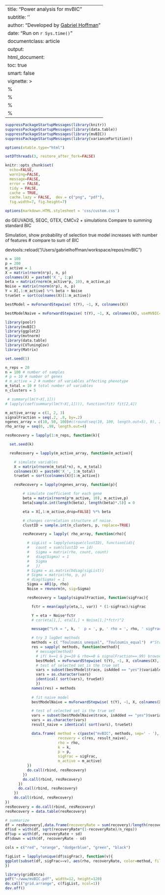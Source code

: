 
---
title: "Power analysis for mvBIC"
subtitle: ''
author: "Developed by [Gabriel Hoffman](http://gabrielhoffman.github.io/)"
date: "Run on `r Sys.time()`"
documentclass: article
output: 
  html_document:
  toc: true
  smart: false
vignette: >
  %\VignetteIndexEntry{Gene set enrichment from genomic intervals}
  %\VignetteEngine{knitr::rmarkdown}
  %\VignetteEncoding{UTF-8}
  %\usepackage[utf8]{inputenc}
---

<!--- 
# devtools::install_github('GabrielHoffman/pinnacle', auth_token='f74018151cf7c902b57aa023b2737190e9bc0400')

R CMD INSTALL -l $R_LIBS_USER ../

source ~/.bash_profile
cd /hpc/users/hoffmg01/build2/mvBIC/vignette
module load R/3.6.0 pandoc openssl boost git
git pull origin dev
alias R='R --quiet --no-save --no-restore-data'
R

# Sys.setenv(GITHUB_PAT = "f74018151cf7c902b57aa023b2737190e9bc0400")

devtools::reload("/Users/gabrielhoffman/workspace/repos/mvBIC")



rmarkdown::render("sims.Rmd", output_dir='./', intermediates_dir='./')



# run analysis
# cd /Users/gabrielhoffman/workspace/repos/mvBIC/vignettes
# cd /hpc/users/hoffmg01/build2/mvBIC/vignettes

# rm -fr sims_*
 --->

```r
suppressPackageStartupMessages(library(knitr))
suppressPackageStartupMessages(library(data.table))
suppressPackageStartupMessages(library(mvBIC))
suppressPackageStartupMessages(library(variancePartition))

options(xtable.type="html")

setDTthreads(3, restore_after_fork=FALSE)

knitr::opts_chunk$set(
  echo=FALSE,
  warning=FALSE,
  message=FALSE,
  error = FALSE,
  tidy = FALSE,
  cache = TRUE,
  cache.lazy = FALSE,  dev = c("png", "pdf"), 
  fig.width=7, fig.height=7)

options(markdown.HTML.stylesheet = 'css/custom.css')
```

do GEUVADIS, SEQC, GTEX, CMCv2 + simulations
Compare to summing standard BIC

Simulation, show probability of selection true model increases with number of features 
# compare to sum of BIC


devtools::reload("/Users/gabrielhoffman/workspace/repos/mvBIC")

```r
n = 100
p = 200
m_active = 1
X = matrix(rnorm(n*p), n, p)
colnames(X) = paste0('X_', 1:p)
beta = matrix(rnorm(m_active*p, 10), m_active,p)
Noise = matrix(rnorm(n*p), n, p)
Y = X[,1:m_active] %*% beta + Noise
trueSet = sort(colnames(X)[1:m_active])

bestModel = mvForwardStepwise( t(Y), ~1, X, colnames(X))

bestModelNaive = mvForwardStepwise( t(Y), ~1, X, colnames(X), useMVBIC=FALSE)
```


```r
library(poolr)
library(mvBIC)
library(ggplot2)
library(mvtnorm)
library(data.table)
library(CVTuningCov)
library(Matrix)

set.seed(1)

n_reps = 20   
n = 100 # number of samples
# p = 10 # number of genes
# m_active = 2 # number of variables affecting phenotype
m_total = 10 # total number of variables
n_clusters = 5

 # summary(lm(Y~X[,1]))
# lapply(coef(summary(lm(Y~X[,1]))), function(fit) fit[2,4])

m_active_array = c(1, 2, 3)
signalFraction = seq(.2, .8, by=.2)
ngenes_array = c(10, 50, 100)#c(round(seq(10, 100, length.out=5), 0), 200, 500)
rho_array = seq(0, .98, length.out=4)

resRecovery = lapply(1:n_reps, function(k){

  set.seed(k)

  resRecovery = lapply(m_active_array, function(m_active){

    # simulate variables
    X = matrix(rnorm(m_total*n), n, m_total)
    colnames(X) = paste0('X_', 1:m_total)
    trueSet = sort(colnames(X)[1:m_active])

    resRecovery = lapply(ngenes_array, function(p){

        # simulate coefficient for each gene
        beta = matrix(rnorm(p*m_active, 10), m_active,p)
        beta[sample.int(length(beta), length(beta)*.5)] = 0 

        eta = X[,1:m_active,drop=FALSE] %*% beta 

        # changes correlation structure of noise. 
        clustID = sample.int(n_clusters, p, replace=TRUE)

        resRecovery = lapply( rho_array, function(rho){

          # sigList = lapply(unique(clustID), function(id){
          #   count = sum(clustID == id)                
          #   Sigma = matrix(rho, count, count)
          #   diag(Sigma) = 1
          #   Sigma
          #   })
          # Sigma = as.matrix(bdiag(sigList))
          # Sigma = matrix(rho, p, p)
          # diag(Sigma) = 1
          Sigma = AR1(p, rho)
          Noise = rmvnorm(n, sig=Sigma)

          resRecovery = lapply(signalFraction, function(sigFrac){

            fctr = mean(apply(eta,1, var)) * (1-sigFrac)/sigFrac

            Y = eta + Noise*fctr
            # cor(eta[1,], eta[1,] + Noise[1,]*fctr)^2

            message("\rk = ", k, '  p = ', p, ' rho = ', rho, ' sigFrac =  ', sigFrac,  ' m_active = ', m_active, '        ')  

            # try 3 logDet methods
            methods = c( "Touloumis_unequal", "Touloumis_equal")  #"Strimmer" , "pseudodet"
            res = sapply( methods, function(method){
              # message(method)
              # if( k==1 & p==10 & rho==0 & signalFraction==.99) browser()
              bestModel = mvForwardStepwise( t(Y), ~1, X, colnames(X), verbose=FALSE, logDetMethod=method, deltaCutoff=5)
              # test of selected set is the true set
              vars = subset(bestModel$trace, isAdded == "yes")$variable
              vars = as.character(vars)
              identical( sort(vars), trueSet)
              })
            names(res) = methods
          
            # fit naive model
            bestModelNaive = mvForwardStepwise( t(Y), ~1, X, colnames(X), useMVBIC=FALSE, verbose=FALSE, deltaCutoff=5)

            # test of selected set is the true set
            vars = subset(bestModelNaive$trace, isAdded == "yes")$variable
            vars = as.character(vars)
            result_naive = identical( sort(vars), trueSet)

            data.frame( method = c(paste("mvBIC", methods, sep=' - '), 'naive'),
                        recovery = c(res, result_naive),
                        rho = rho,
                        k = k,
                        p = p,
                        sigFrac = sigFrac,
                        m_active = m_active)
          })
          do.call(rbind, resRecovery)
        })
        do.call(rbind, resRecovery)
      })
      do.call(rbind, resRecovery)
    })
    do.call(rbind, resRecovery)
})
resRecovery = do.call(rbind, resRecovery)
resRecovery = data.table(resRecovery)
```

```r
# summarize 
df = resRecovery[,data.frame(recoveryRate = sum(recovery)/length(recovery)),by=c('rho', 'p', 'sigFrac', 'm_active','method')]
df$sd = with(df, sqrt(recoveryRate*(1-recoveryRate)/n_reps))
df$up = with(df, recoveryRate + sd)
df$down = with(df, recoveryRate - sd)

cols = c("red", "orange", "dodgerblue", "green", "black")

figList = lapply(unique(df$sigFrac), function(v){
ggplot(subset(df, sigFrac==v), aes(rho, recoveryRate, color=method, fill=method)) + geom_ribbon(aes(ymin=down, ymax=up), alpha=.3, linetype=0) + geom_line() + geom_point() + scale_color_manual("Method", values = cols ) + scale_fill_manual("Method", values = cols ) + xlab(bquote(Correlation~(rho))) + ylab("Power to recover true model") + theme_bw() + theme(aspect.ratio=1) + ylim(0, 1) + facet_wrap(~m_active+p, ncol=length(ngenes_array)  ) + ggtitle(v)
})

library(gridExtra)
pdf("~/www/mvBIC.pdf", width=12, height=120)
do.call("grid.arrange", c(figList, ncol=1))
dev.off()



```

<!---

resRecovery = lapply( rho_array, function(rho){
  resRecovery = lapply(1:n_reps, function(k){
    set.seed(k)
    Sigma = AR1(p, rho)
    Noise = rmvnorm(n, sig=Sigma)

    fctr = mean(apply(eta,1, var)) * (1-sigFrac)/sigFrac

    Y = eta + Noise*fctr
    # cor(eta[1,], eta[1,] + Noise[1,]*fctr)^2

    message("\rk = ", k, '  p = ', p, ' rho = ', rho, ' sigFrac =  ', sigFrac,  ' m_active = ', m_active, '        ')  

    # try 3 logDet methods
    methods = c( "Touloumis_unequal")#, "Touloumis_equal")  #"Strimmer" , "pseudodet"
    res = sapply( methods, function(method){
      bestModel = mvForwardStepwise( t(Y), ~1, X, colnames(X), verbose=FALSE, logDetMethod=method, deltaCutoff=5)
      # test of selected set is the true set
      vars = subset(bestModel$trace, isAdded == "yes")$variable
      vars = as.character(vars)
      identical( sort(vars), trueSet)
      })
    names(res) = methods
  
    # fit naive model
    bestModelNaive = mvForwardStepwise( t(Y), ~1, X, colnames(X), useMVBIC=FALSE, verbose=FALSE, deltaCutoff=5)

    # test of selected set is the true set
    vars = subset(bestModelNaive$trace, isAdded == "yes")$variable
    vars = as.character(vars)
    result_naive = identical( sort(vars), trueSet)

    data.frame( method = c(paste("mvBIC", methods, sep=' - '), 'naive'),
                recovery = c(res, result_naive),
                rho = rho,
                k = k,
                p = p,
                sigFrac = sigFrac,
                m_active = m_active)
  })
 do.call(rbind, resRecovery)
 })
resRecovery = do.call(rbind, resRecovery)



resRecovery = data.table(resRecovery)

# summarize 
df = resRecovery[,data.frame(recoveryRate = sum(recovery)/length(recovery)),by=c('rho', 'p', 'sigFrac', 'm_active','method')]
df$sd = with(df, sqrt(recoveryRate*(1-recoveryRate)/n_reps))
df$up = with(df, recoveryRate + sd)
df$down = with(df, recoveryRate - sd)

cols = c("red", "orange", "dodgerblue", "green", "black")

figList = lapply(unique(df$sigFrac), function(v){
ggplot(subset(df, sigFrac==v), aes(rho, recoveryRate, color=method, fill=method)) + geom_ribbon(aes(ymin=down, ymax=up), alpha=.3, linetype=0) + geom_line() + geom_point() + scale_color_manual("Method", values = cols ) + scale_fill_manual("Method", values = cols ) + xlab(bquote(Correlation~(rho))) + ylab("Power to recover true model") + theme_bw() + theme(aspect.ratio=1) + ylim(0, 1) + facet_wrap(~m_active+p, ncol=length(ngenes_array)  ) + ggtitle(v)
})

do.call("grid.arrange", c(figList, ncol=1))





--->


<!---

# naive
mvBIC_fit( t(Y), ~ 1, X, useMVBIC=FALSE)
mvBIC_fit( t(Y), ~ X_1, X, useMVBIC=FALSE)

method = "Touloumis_unequal"
# method="Touloumis_equal"
res1 = mvBIC_fit( t(scale(Y)), ~ X_1 , X, logDetMethod=method)
res1@params
res2 = mvBIC_fit( t(scale(Y)), ~ 1, X, logDetMethod=method)
res2@params
res1-res2



residMatrix1 = t(residuals(lm(scale(Y) ~ X_1, data=as.data.frame(X))))
residMatrix2 = t(residuals(lm(scale(Y) ~ 1, data=as.data.frame(X))))

# sum(log(adjusted_eigen_values(residMatrix1, method="Touloumis_unequal")))
# sum(log(adjusted_eigen_values(residMatrix2, method="Touloumis_unequal")))

# sum(log(adjusted_eigen_values(residMatrix1, method="Touloumis_equal")))
# sum(log(adjusted_eigen_values(residMatrix2, method="Touloumis_equal")))

res1 = rlogDet( residMatrix1, method="Touloumis_unequal" )
res2 = rlogDet( residMatrix2, method="Touloumis_unequal" )
res1 - res2

resA = rlogDet( residMatrix1, method="Touloumis_equal" )
resB = rlogDet( residMatrix2, method="Touloumis_equal" )
resA - resB




mvBIC:::mvBIC_from_residuals( residMatrix1, 3, logDetMethod="Touloumis_unequal")
mvBIC:::mvBIC_from_residuals( residMatrix2, 2, logDetMethod="Touloumis_unequal"  )



rlogDet( residMatrix1, method="Touloumis_unequal" )
rlogDet( residMatrix2, method="Touloumis_unequal" )

rlogDet( residMatrix1, method="Touloumis_equal" )
rlogDet( residMatrix2, method="Touloumis_equal" )

rlogDet( residMatrix1, method="Str" )
rlogDet( residMatrix2, method="Str" )

rlogDet( residMatrix1, method="pseudo" )
rlogDet( residMatrix2, method="pseudo" )

d1 = svd(residMatrix1)$d^2 
d2 = svd(residMatrix2)$d^2 
# plot(d1, d2, log="xy")

a = sum(log(d1))
b = sum(log(d2))

v = sapply( 1:100, function(k){
  a = sum(log(d1[1:k]))
  b = sum(log(d2[1:k]))
  a-b
})
plot(v)





d1[1:3]
adjusted_eigen_values(residMatrix1, method="p")[1:3]


d1 = d1[1:99]
d2 = d2[1:99]

sum(log(d1))*100 - sum(log(d2))*100




res = shrinkcovmat.equal_lambda( residMatrix2 )
# lambda = res$lambda_hat
lambda = 0.3707678
ev_return = (1-lambda) * ev + lambda * res$nu_hat





library(denoiseR)

sig = estim_sigma(residMatrix1, method = "MAD")

res1 = optishrink( residMatrix1, sigma = sig, method = "ASYMPT", k=ncol(residMatrix1)-1)
sum(log(res1$singval^2))

res2 = optishrink( residMatrix2, sigma = sig, method = "ASYMPT", k=ncol(residMatrix1)-1)
sum(log(res2$singval^2))

plot(svd(residMatrix1)$d, svd(residMatrix2)$d)
plot(res1$singval[1:19], res2$singval[1:19])
abline(0,1, col="red")

# Compute delta BIC directly


res = optishrink( residMatrix1 - residMatrix2, method="ASYMPT")

d = svd(residMatrix1 - residMatrix2)$d
sum(2*log(d[1]))

d1 = svd(residMatrix1)$d^2
d2 = svd(residMatrix2)$d^2
adjusted_eigen_values( residMatrix1, method = "p")[1:3]


sum(log(d1)) - sum(log(d2)) 


C = tcrossprod(residMatrix2)
eigen(C)$values[1:4]

svd(residMatrix2)$d[1:4]^2






res = shrinkcovmat.identity(residMatrix1)
str(res)








bestModel = mvForwardStepwise( t(Y), ~1, X, colnames(X)[1:10])

method = "rlogDet"

a = mvBIC_fit(t(Y), ~ X_3 , X, verbose=TRUE, logDetMethod = method)
b = mvBIC_fit(t(Y), ~ X_10 + X_5 + X_9, X, verbose=TRUE, logDetMethod = method)
as.numeric(a - b)    


a = mvBIC_fit(t(svd(Y)$u), ~ X_3 , X, verbose=TRUE, logDetMethod = method)
b = mvBIC_fit(t(svd(Y)$u), ~ X_10 + X_5 + X_9, X, verbose=TRUE, logDetMethod = method)
as.numeric(a - b)    


a = mvBIC_fit(t(svd(Y)$u), ~ X_3 , X, verbose=TRUE, useMVBIC=FALSE, logDetMethod = method)
b = mvBIC_fit(t(svd(Y)$u), ~ X_10 + X_5 + X_9, X, verbose=TRUE, useMVBIC=FALSE, logDetMethod = method)
as.numeric(a - b)    




library(maotai)

n = 5
p = 10
Y = matrix(rnorm(n*p), n, p)

evalues = svd(Y)$d^2
sum(log(evalues[evalues > 1e-10]))

C = crossprod(Y)
evalues = eigen(C)$values
sum(log(evalues[evalues > 1e-10]))

log(pdeterminant(C))





n = 1000
p = 50
A = cor(matrix(rnorm(p*n),ncol=n))   # (n x n) matrix
k = as.double(Matrix::rankMatrix(A)) # rank of A


evalues = eigen(A)$values
pdet = sum(log(evalues[evalues > 1e-5]))

# smallest eigen-value
# (1-sqrt(n/p))^2
# evalues[p-1]

# x = p:n
# plot(x, (1-sqrt(n/x))^2)

# iterative computation
ntry = 11
del.vec = exp(-(1:ntry))
det.vec = rep(0,ntry)
for (i in 1:ntry){
  del = del.vec[i]
  # det.vec[i] = det(A+del*diag(n))/(del^(n-k))
  det.vec[i] = determinant(A+diag(del,n))$modulus[1] - (n-k)*log(del)
}

# visualize the results
opar <- par(no.readonly=TRUE)
plot(log(del.vec), det.vec, main=paste("true rank is ",k," out of ",n,sep=""),"b", xlab="iterations")
abline(h=pdet,col="red",lwd=1.2)
par(opar)


min(eigen(A+diag(del,n))$values)



finite sample size estimator for log det


n = 200

res = lapply( seq(20, 5*n, length.out=10), function(p){

  logDet = sapply(1:10, function(i){
    A = cor(matrix(rnorm(p*n),ncol=n))  
    determinant(A)$modulus[1]
    })
  data.frame(logDet, p)
})
res = do.call(rbind, res)

ggplot(res, aes(p, logDet)) + geom_point() + theme_bw()


library(corpcor)
library(HiDimDA)

n = 500
p = 30
X = matrix(rnorm(p*n),ncol=n)
A = cor(X)   # (n x n) matrix

res = ShrnkSigE( df=p-1, n, min(n,p-1), Sigma=A, Trgt = "Idntty")
res$Intst

evalues = eigen(A)$values
sum(log(evalues[evalues > 1e-10]))

sum(log(res$D))

sum(log(eigen(res)$values))

plot(eigen(A)$values, eigen(res)$values)

C = cov2cor(A)
ev = eigen(C)$values

get_lambda = function(ev, n, p){
  a = sum(ev^2) + sum(ev)^2
  b = n * sum(ev^2) + (p-n+1)/p * sum(ev)^2
  a / b
}
lambda = get_lambda(ev, n, p)

sum(log(ev*(1-lambda) + lambda))

sum(log(ev))


estimate.lambda(X)
 c = cor.shrink(X)
 attr(c, "lambda")



library(clusterGeneration)
library(mvtnorm)
library(corpcor)
library(HiDimDA)
library(TAS)
library(ShrinkCovMat)
library(ggplot2)
library(reshape2)
library(Rfast)



estLogDet = function( X, method, scale=TRUE){
  
  p = nrow(X)
  n = ncol(X)

  if( scale ){
      # A = cor(X)   # (n x n) matrix
    X_std = scale(X)/sqrt(p-1)
  }else{
    X_std = X
  }

  rnk = min(n, p-1)
  # ev = eigen(A)$values
  ev = svd(X_std)$d[1:rnk]^2

  if( method == "Strimmer"){
    lambda = estimate.lambda(X, verbose=FALSE)
    ev_shrink = (ev*(1-lambda) + lambda)
    ev_hat = c(ev_shrink, rep(lambda, n-length(ev_shrink)))
  }else if( method == "gcShrink"){
    suppressWarnings({
    res = gcShrink(t(X), var=1, cor=1, plot=FALSE)
    })
    lambda = res$optimalpha
    ev_gc = ev*(1-lambda) + lambda
    ev_hat = c(ev_gc, rep(lambda, n-length(ev_gc)))
  }else if( method == "ShrinkCovMat"){
  
    res = shrinkcovmat.identity(t(X), centered=FALSE)
    lambda_hat = res$lambdahat

    ev_shrink2 = (ev*(1-lambda_hat) + lambda_hat)
    ev_hat = c(ev_shrink2, rep(lambda_hat, n-length(ev_shrink2)))
  }else if( method == "ShrnkSigE"){

    res = ShrnkSigE( df=p-1, n, min(n,p-1), Sigma=cor(X), Trgt = "Idntty")
    lambda = ifelse("Intst" %in% names(res), res$Intst, 0)

    ev_gc = ev*(1-lambda) + lambda
    ev_hat = c(ev_gc, rep(lambda, n-length(ev_gc)))
  }else if(method == "rlogDet"){
    ev_hat = rlogDet(X)
  }else if(method == "population"){
    ev_hat = ev
  }else{
    stop("Method not found")
  }

  ev_hat
}


# 
useFast = FALSE
# n = 1000
p_array = c(seq(50, 100, by=20), seq(120,300, by=30))
# n_array = c(seq(4, 1500, by=100), seq(2000, 10000, by=500))
n_array = c(seq(4, 1000, by=100))


res = lapply( n_array, function(n){
  cat("\rn = ", n, '      ')
  res = lapply( p_array, function(p){

    if( useFast ){
      # construct data from eigen values
      # evTrue = eigen(Sigma)$values
      evTrue = sort(runif(n, 1, 1), decreasing=TRUE)
      Q <- clusterGeneration:::genOrthogonal(n) 
      # Sigma <- Q %*% diag(evTrue) %*% t(Q)
      # evTrue[1:3]
      # 
      # R = t(Q %*% (t(Q) * sqrt(pmax(evTrue, 0))))
      R = crossprod(sweep(Q, 1, evTrue,FUN="*"), Q)

      X = matrnorm(p, n) %*% R
      # crossprod(X)/p

    }else{
      # Generate correlation directly
      Sigma = cov2cor(genPositiveDefMat(n, ratioLambda=100, lambdaLow=30)$Sigma)
      evTrue = eigen(Sigma)$values
      X = mvtnorm::rmvnorm(p, sig=Sigma)
    }
   
    # logDet
    res = data.frame( n = n,
                      p = p,
                      True          = sum(log(evTrue)),
                      Population    = sum(log(estLogDet(X, "population"))),
                      # Strimmer      = sum(log(estLogDet(X, "Strimmer"))),
                      Strimmer       = rlogDet(X, "Strimmer"),
                      Touloumis       = rlogDet(X, "Touloumis"))
                      # gcShrink      = sum(log(estLogDet(X, "gcShrink"))),
                      # ShrinkCovMat  = sum(log(estLogDet(X, "ShrinkCovMat"))))
                      # ShrnkSigE     = sum(log(estLogDet(X, "ShrnkSigE"))))
    res

  })
  res = do.call(rbind, res)
})
res = do.call(rbind, res)

res2 = res
idx = colnames(res2) %in% c('n', 'p', 'True')
res2 = cbind(n=res2$n, p=res2$p, (res2[,!idx] - res$True))
df = melt(res2, id.vars=c('n', 'p'))

pdf("~/www/mvBIC.pdf")
ggplot(subset(df, variable!="Population"), aes(n, value, color=variable)) + geom_point() + theme_bw() + theme(aspect.ratio=1) + ylab("Percent error") + facet_wrap(~p)
dev.off()




fig1 = ggplot(res, aes(True, Strimmer)) + geom_point( ) + theme_bw() + theme(aspect.ratio=1) + ylab("Percent error")
fig2 = ggplot(res, aes(True, Touloumis)) + geom_point( ) + theme_bw() + theme(aspect.ratio=1) + ylab("Percent error")

plot_grid(fig1, fig2)












# plot(evTrue, ylim= range(c(evTrue, ev, ev_shrink, ev_gc)))
# points(ev,col="red")
# points(ev_shrink,col="blue")
# points(ev_gc,col="green")

# logDet
sum(log(evTrue))
sum(log(ev[1:(p-1)]))
sum(log(ev_shrink))
sum(log(ev_gc))
rlogDet( X )


sum(log(ev_shrink2))





target = diag(1,n)

obj = optimize( function(alpha) logML(t(X), target, alpha), interval=c(1e-6, 1-1e-6), tol=1e-6, maximum=TRUE)





phase2_formula <- "~Dx.Tissue + (1 | Individual_ID) + RIN2 + (1 | Institution) + ageOfDeath + RIN + PMI + EV.1 + (1 | Reported_Gender) + EV.2 + EV.3 + EV.4"
phase3 <- mvBIC::mvForwardStepwise(exprObj = subset_CQN[1:10,],
                         baseFormula = phase2_formula, 
                         data = COVARIATES,
                         variables = array(c("scale(IntragenicRate)", "scale(IntronicRate)","IntergenicRate)","scale(rRNARate)", "scale(TotalReads)", "scale(GenesDetected)", "scale(MappedReads)")))


y = subset_CQN[1,]
phase2_formula <- "y~Dx.Tissue + (1 | Individual_ID) + RIN2 + (1 | Institution) + ageOfDeath + RIN + PMI + EV.1 + (1 | Reported_Gender) + EV.2 + EV.3 + EV.4 + scale(TotalReads)"

fit = lme4::lmer(phase2_formula, COVARIATES)


--->













